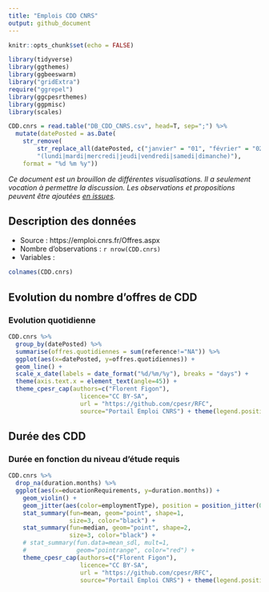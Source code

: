 ```yaml
---
title: "Emplois CDD CNRS"
output: github_document
---
```


```r
knitr::opts_chunk$set(echo = FALSE)

library(tidyverse)
library(ggthemes)
library(ggbeeswarm)
library("gridExtra")
require("ggrepel")
library(ggcpesrthemes)
library(ggpmisc)
library(scales)

CDD.cnrs = read.table("DB_CDD_CNRS.csv", head=T, sep=";") %>%
  mutate(datePosted = as.Date(
    str_remove(
        str_replace_all(datePosted, c("janvier" = "01", "février" = "02", "mars" = "03", "avril" = "04", "mai" = "05", "juin" = "06", "juillet" = "07", "août" = "08", "septembre" = "09", "octobre" = "10", "novembre" = "11", "décembre" = "12")), 
        "(lundi|mardi|mercredi|jeudi|vendredi|samedi|dimanche)"), 
    format = "%d %m %y"))
```

_Ce document est un brouillon de différentes visualisations. Il a seulement vocation à permettre la discussion. Les observations et propositions peuvent être ajoutées [en issues](https://github.com/cpesr/RFC/issues)._

## Description des données 

- Source : https://emploi.cnrs.fr/Offres.aspx
- Nombre d'observations : `r nrow(CDD.cnrs)`
- Variables : 
```r
colnames(CDD.cnrs)
```

## Evolution du nombre d'offres de CDD
### Evolution quotidienne
```r
CDD.cnrs %>% 
  group_by(datePosted) %>% 
  summarise(offres.quotidiennes = sum(reference!="NA")) %>% 
  ggplot(aes(x=datePosted, y=offres.quotidiennes)) + 
  geom_line() +
  scale_x_date(labels = date_format("%d/%m/%y"), breaks = "days") +
  theme(axis.text.x = element_text(angle=45)) +
  theme_cpesr_cap(authors=c("Florent Figon"), 
                    licence="CC BY-SA", 
                    url = "https://github.com/cpesr/RFC", 
                    source="Portail Emploi CNRS") + theme(legend.position = "right")
```

## Durée des CDD

### Durée en fonction du niveau d'étude requis
```r
CDD.cnrs %>% 
  drop_na(duration.months) %>% 
  ggplot(aes(x=educationRequirements, y=duration.months)) + 
    geom_violin() + 
    geom_jitter(aes(color=employmentType), position = position_jitter(0.1)) +
    stat_summary(fun=mean, geom="point", shape=1,
                 size=3, color="black") +
    stat_summary(fun=median, geom="point", shape=2,
                 size=3, color="black") +
    # stat_summary(fun.data=mean_sdl, mult=1, 
    #              geom="pointrange", color="red") +
    theme_cpesr_cap(authors=c("Florent Figon"), 
                    licence="CC BY-SA", 
                    url = "https://github.com/cpesr/RFC", 
                    source="Portail Emploi CNRS") + theme(legend.position = "right")
```